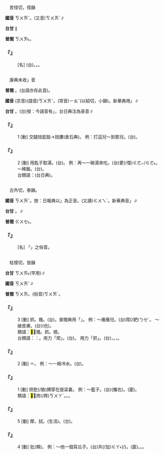 
=={{ruby|蒯|ㄎㄨㄞˇ}}==

　苦怪切，怪韻

'''國音''' <rt>ㄎㄨㄞˇ</rt>。(又音)<rt>ㄎㄨㄞˋ</rt>∥

'''台甘''' {{ruby|(文)|ㄍㄨㄞˋ}}{{ruby|。|ㄎㄨㄞˋ}}∥

'''普閩''' <rt>ㄎㄨㄞ˪</rt>。

    

==='''『{{ruby|蒯|ㄎㄨㄞˇ}}』'''===
: [名] (台){{ruby|草|ㄘㄠˋ}}{{ruby|名|ㄇㄧㄚˊ}}。{{ruby|入|ㆢㄧㆴ ͘/ㄌㄧㆴ ͘}}{{ruby|藥|ㄧㄜㆷ ͘}}。{{ruby|莖|ㄏㄨㆮˊ}}{{ruby|可|ㄎㄜˋ}}{{ruby|以|ㄧˋ}}{{ruby|<mark>&#xf90ae;</mark>|ㄙㄜ}}{{ruby|索|ㄙㄜㆷ}}{{ruby|仔|ㄚ}}{{ruby|做|ㄗㄨㆤ˪/ㄗㄜ˪}}{{ruby|鞋|ㆤˊ/ㄨㆤˊ}}。
    

=={{ruby|舀|ㄎㄨㄞˇ}}==

　康典未收{{ruby|「|ㄎㄨㄞˇ}}」音

'''普閩''' {{ruby|(文)|ㄧㄠˋ}}。{{ruby|(白)|ㄧㄜˋ}}(台語亦存此音)。

'''國音''' (京音)(語音)<rt>ㄎㄨㄞˇ</rt>。(常音)<rt>ㄧㄠˇ</rt>(以紹切，小韻)。新華典用{{ruby|「|ㄧㄠˇ}}」∥

'''台甘''' {{ruby|(文)|ㄧㄠˋ}}。(台)按：今語音有{{ruby|「|ㄧㆫˋ/ㄧㆧˋ}}」{{ruby|。|ㄧㄜˋ}}，台日典注為泉音∥

    

==='''『{{ruby|舀|ㄎㄨㄞˇ}}』'''===
:1  [動] 交腿扭屁股→扭腰(倉石典)。 例：打這兒～到那兒。(台){{ruby|對|ㄉㄨㄧ˪}}{{ruby|<mark>&#xf8f7a;</mark>|ㄐㄧㄚ}}{{ruby|扭|ㄫㄧㄨˋ}}{{ruby|到|ㄍㄠ˪}}{{ruby|<mark>&#xf8fbd;</mark>|ㄏㄧㄚ}}{{ruby|去|ㄎㄧ˪}}。
    

==='''『{{ruby|舀|ㄎㄨㄞˇ}}』'''===
:2  [動] 用匙子取湯。(台){{ruby|用|ㄧㆲ˫/ㄧㄥ˫}}{{ruby|湯|ㄊㆭ}}{{ruby|匙|ㄒㄧˊ}}{{ruby|舀|ㄧㆧˋ/ㄧㆫˋ/ㄧㄜˋ}}{{ruby|湯|ㄊㆭ}}。 例：再～一碗湯來吃。(台){{ruby|湯|ㄊㆭ}}更(/復)<rt>ㄍㄜㆷ/ㄍㄜ˪</rt>{{ruby|舀|ㄧㆧˋ/ㄧㆫˋ}}{{ruby|一|ㄐㄧㆵ ͘}}{{ruby|碗|ㄨㆩˋ}}{{ruby|來|ㄌㄞˊ}}。 ～稀飯。(台){{ruby|汲|ㄎㄚㆵ}}{{ruby|糜|ㄇㄞˊ/ㄇㄨㄞˊ}}。
:台類語：{{ruby|挹|ㄧㄜˋ}}(台日典)。
:
    

=={{ruby|劊|ㄎㄨㄞˇ}}==

　古外切，泰韻。

'''國音''' <rt>ㄎㄨㄞˇ</rt>。按：日報典以{{ruby|「|ㄎㄨㄞˋ}}」為正音。(又讀)<rt>ㄍㄨㄟˋ</rt>。新華典音{{ruby|「|ㄍㄨㄟˋ}}」∥

'''台甘''' {{ruby|(文)|ㄍㄨㆤ˪}}。{{ruby|(文)|ㄍㄨㄧ˪}}∥

'''普閩''' <rt>ㄍㄨㆤ˪</rt>。

    

==='''『{{ruby|劊|ㄎㄨㄞˇ}}{{ruby|子|·ㄗˇ}}{{ruby|手|ㄕㄡˇ}}』'''===
: [名] 「{{ruby|劊|ㄎㄨㄞˋ}}{{ruby|子|·ㄗˇ}}{{ruby|手|ㄕㄡˇ}}」之俗音。
    

=={{ruby|<mark>&#xf8e58;</mark>|ㄎㄨㄞˇ}}==

　枯懷切，皆韻

'''台甘''' <rt>ㄎㄨㄞ˪</rt>(罕用)∥

'''國音''' <rt>ㄎㄨㄞˇ</rt>∥

'''普閩''' <rt>ㄎㄨㄞ</rt>。(俗音)<rt>ㄎㄨㄞˋ</rt>。

    

==='''『{{ruby|<mark>&#xf8e58;</mark>|ㄎㄨㄞˇ}}』'''===
:3  [動] 抓。搔。(台){{ruby|爬|ㄅㆤˊ}}。普閩典用「{{ruby|扒|ㄅㆤˊ}}」。 例：～癢癢兒。(台)爬(/耙)<rt>ㄅㆤˊ</rt>{{ruby|癢|ㄐㄧㆫ˫/ㄐㄧㆧ˫}}。 ～破皮膚。(台){{ruby|耙|ㄅㆤˊ}}({{ruby|掐|ㄎㄤ˪}}也){{ruby|破|ㄆㄨㄚ˪}}{{ruby|皮|ㄆㄨㆤˊ/ㄆㆤˊ}}。
:類語：<mark>&#xf8e58;</mark>：搔。抓。撓。
:
:台類語：{{ruby|爬|ㄅㆤˊ}}：{{ruby|抓|ㆢㄧㄠ˪/ㄌㄧㄠ˪}}。用力「爬」。(台){{ruby|掐|ㄎㄤ˪}}。 用力「抓」。(台){{ruby|<mark>&#xf90ae;</mark>|ㄙㄜ}}，{{ruby|撫|ㄏㄨˋ}}{{ruby|摸|ㆠㆲ}}。{{ruby|撓|ㄫㄧㄠ}}，{{ruby|撓|ㄫㄧㄠ}}{{ruby|癢|ㄐㄧㆧ˫/ㄐㄧㆫ˫}}。
:
    

==='''『{{ruby|<mark>&#xf8e58;</mark>|ㄎㄨㄞˇ}}』'''===
:2  [動] ＝{{ruby|舀|ㄎㄨㄞˇ}}。 例：～一碗冷水。(台){{ruby|舀|ㄧㆧˋ/ㄧㄜˋ}}{{ruby|一|ㄐㄧㆵ ͘}}{{ruby|碗|ㄨㆩˋ}}{{ruby|冷|ㄌㄧㄥˋ}}{{ruby|水|ㄗㄨㄧˋ}}。
    

==='''『{{ruby|<mark>&#xf8e58;</mark>|ㄎㄨㄞˇ}}』'''===
:1  [動] 把肐(/胳)膊穿在提梁裏。 例：～籃子。(台){{ruby|<mark>&#xffec0;</mark>|ㄍㄨㆩ˫}}(攜也){{ruby|籃|ㄋㄚˊ}}{{ruby|仔|ㄚ}}。(廈){{ruby|鉤|ㄍㄠ}}{{ruby|著|ㄉㄧㄜㆷ ͘}}{{ruby|竹|ㄉㄧㆤㆶ}}{{ruby|籃|ㄋㄚˊ}}。
:類語：<mark>&#xf8e58;</mark>：挎(/跨)<rt>ㄎㄨㄚˋ</rt>。{{ruby|<mark>&#xffed2;</mark>|ㄨㄞˇ}}。{{ruby|綰|ㄨㄢˇ}}。
:
    

==='''『{{ruby|<mark>&#xf8e58;</mark>|ㄎㄨㄞˇ}}』'''===
:5  [動] 摩。拭。(生活)。(台){{ruby|拭|ㄑㄧㆵ}}。
    

==='''『{{ruby|<mark>&#xf8e58;</mark>|ㄎㄨㄞˇ}}』'''===
:4  [動] 批(頰)。 例：～他一個耳瓜子。(台)共(/加)<rt>ㄍㄚ˫</rt>{{ruby|伊|ㄧ}}{{ruby|搧|ㄒㄧㄢ˪}}(/{{ruby|抉|ㄍㄨㄚㆵ ͘}}){{ruby|一|ㄐㄧㆵ ͘}}{{ruby|下|ㆤ˫}}{{ruby|嘴|ㄘㄨㄧ˪}}{{ruby|<mark>&#xffaea;</mark>|ㄆㄨㆤˋ/ㄆㆤˋ}}。(廈){{ruby|搧|ㄒㄧㄢ˪}}{{ruby|喙|ㄘㄨㄧ˪}}{{ruby|<mark>&#xffaea;</mark>|ㄆㄨㆤˋ/ㄆㆤˋ}}。{{ruby|腮|ㄙㄞ}}{{ruby|喙|ㄘㄨㄧ˪}}{{ruby|邊|ㄅㆪ}}。{{ruby|搧|ㄒㄧㄢ˪}}{{ruby|喙|ㄘㄨㄧ˪}}{{ruby|鼓|ㄍㆦˋ}}。
    

